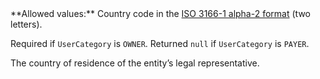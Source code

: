 <ParamField body="LegalRepresentativeCountryOfResidence" type="string" >     
**Allowed values:** Country code in the <a href="/api-reference/overview/data-formats" target="_blank">ISO 3166-1 alpha-2 format</a> (two letters).

Required if `UserCategory` is `OWNER`. Returned `null` if `UserCategory` is `PAYER`.  

The country of residence of the entity’s legal representative.

</ParamField>